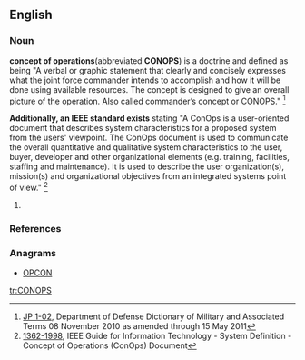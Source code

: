 ==English==
{{rfc}}

===Noun===
{{en-noun}}
'''concept of operations '''(abbreviated '''CONOPS''') is a doctrine and defined as being "A verbal or graphic statement that clearly and concisely expresses
what the joint force commander intends to accomplish and how it will be done using
available resources. The concept is designed to give an overall picture of the operation.
Also called commander’s concept or CONOPS." <ref name="JP 1-02">[http://www.dtic.mil/doctrine/new_pubs/jp1_02.pdf JP 1-02], Department of Defense Dictionary of Military and Associated Terms 08 November 2010 as amended through 15 May 2011 </ref>

'''Additionally, an IEEE standard exists''' stating "A ConOps is a user-oriented document that describes system characteristics for a proposed system from the users' viewpoint. The ConOps document is used to communicate the overall quantitative and qualitative system characteristics to the user, buyer, developer and other organizational elements (e.g. training, facilities, staffing and maintenance). It is used to describe the user organization(s), mission(s) and organizational objectives from an integrated systems point of view." <ref name="1362-1998">[http://www.dtic.mil/doctrine/new_pubs/jp1_02.pdf 1362-1998], IEEE Guide for Information Technology - System Definition - Concept of Operations (ConOps) Document </ref>

# {{defn|en}}

===References===
<references />

===Anagrams===
* [[OPCON #English|OPCON]]

[[tr:CONOPS]]